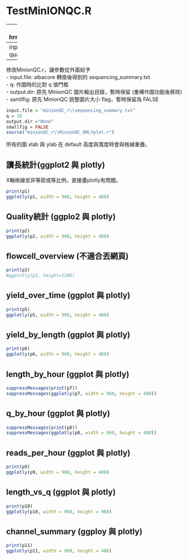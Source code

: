 TestMinIONQC.R
==
---
output: hrml_document
---
input file and quality cut-off
--
修改MinionQC.r，讓參數從外面給予  
- input.file: albacore 轉換後得到的 sequencing_summary.txt  
- q: 作圖時的比對 q 值門檻  
- output.dir: 原先 MinionQC 圖片輸出目錄，暫時保留 (重構作圖功能後移除)  
- samllfig: 原先 MinionQC 挑整圖片大小 flag，暫時保留為 FALSE  
```r


input.file = "minionQC_r\\sequencing_summary.txt"
q = 10
output.dir ="None"
smallfig = FALSE
source("minionQC_r\\MinionQC_ONLYplot.r")
```
所有的圖 xlab 與 ylab 在 default 高度與寬度時會與格線重疊。


讀長統計(ggplot2 與 plotly)  
--
X軸格線並非等距或等比例，直接畫plotly有問題。

```r
print(p1)
ggplotly(p1, width = 960, height = 480)
```

Quality統計 (ggplo2 與 plotly)  
--

```r
print(p2)
ggplotly(p2, width = 960, height = 480)
```

flowcell_overview (不適合丟網頁)  
--

```r
print(p3)
#ggplotly(p3, height=1200)
```

yield_over_time  (ggplot 與 plotly)
--

```r
print(p5)
ggplotly(p5, width = 960, height = 480)
```

yield_by_length (ggplot 與 plotly)
--

```r
print(p6)
ggplotly(p6, width = 960, height = 480)
```

length_by_hour (ggplot 與 plotly)
--
```r
suppressMessages(print(p7))
suppressMessages(ggplotly(p7, width = 960, height = 480))
```

q_by_hour (ggplot 與 plotly)
--
```r
suppressMessages(print(p8))
suppressMessages(ggplotly(p8, width = 960, height = 480))
```

reads_per_hour (ggplot 與 plotly)
--
```r
print(p9)
ggplotly(p9, width = 960, height = 480)
```

length_vs_q (ggplot 與 plotly)
--
```r
print(p10)
ggplotly(p10, width = 960, height = 960)
```

channel_summary (ggploy 與 plotly)
--
```r
print(p11)
ggplotly(p11, width = 960, height = 480)
```


